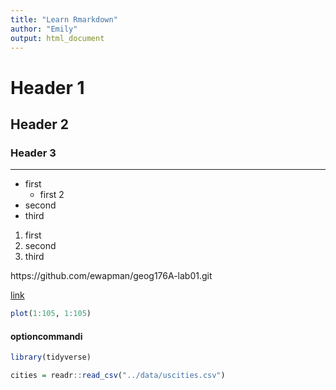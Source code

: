 ```yaml
---
title: "Learn Rmarkdown"
author: "Emily"
output: html_document
---
```


# Header 1
## Header 2
### Header 3

*******

- first
    - first 2
- second
- third

1. first
2. second
3. third 

https://github.com/ewapman/geog176A-lab01.git

[link](https://github.com/ewapman/geog176A-lab01.git)



``` r
plot(1:105, 1:105)
```

#### optioncommandi
```r
library(tidyverse)
```

```r
cities = readr::read_csv("../data/uscities.csv")
```

